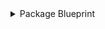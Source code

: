 <details>

<summary>Package Blueprint</summary>

```json showLineNumbers
{
  "identifier": "octopusPackage",
  "title": "Octopus Package",
  "icon": "Octopus",
  "description": "A package stored in Octopus Deploy",
  "schema": {
    "properties": {
      "description": {
        "type": "string",
        "title": "Description",
        "description": "The description of the package"
      },
      "feedId": {
        "type": "string",
        "title": "Feed ID",
        "description": "ID of the feed associated with the package"
      },
      "fileExtension": {
        "type": "string",
        "title": "File Extension",
        "description": "The file extension of the package"
      },
      "version": {
        "type": "string",
        "title": "Version",
        "description": "The version of the package"
      },
      "hash": {
        "type": "string",
        "title": "Hash",
        "description": "The hash of the package for verification"
      },
      "packageSizeBytes": {
        "type": "integer",
        "title": "Package Size (Bytes)",
        "description": "The size of the package in bytes"
      },
      "published": {
        "type": "string",
        "title": "Published Date",
        "format": "date-time",
        "description": "The date the package was published"
      },
      "releaseNotes": {
        "type": "string",
        "title": "Release Notes",
        "description": "Notes provided for the release of the package"
      },
      "summary": {
        "type": "string",
        "title": "Summary",
        "description": "A summary of the package"
      }
    }
  },
  "calculationProperties": {},
  "relations": {
    "space": {
      "title": "Space",
      "description": "The space to which this project belongs",
      "target": "octopusSpace",
      "required": false,
      "many": false
    }
  }
}
```

</details>

